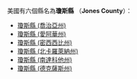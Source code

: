 美國有六個縣名為'''瓊斯縣''' （'''Jones County'''）：
* [[瓊斯縣_(喬治亞州)|瓊斯縣 (喬治亞州)]]
* [[瓊斯縣_(愛阿華州)|瓊斯縣 (愛阿華州)]]
* [[瓊斯縣_(密西西比州)|瓊斯縣 (密西西比州)]]
* [[瓊斯縣_(北卡羅萊納州)|瓊斯縣 (北卡羅萊納州)]]
* [[瓊斯縣_(南達科他州)|瓊斯縣 (南達科他州)]]
* [[瓊斯縣_(德克薩斯州)|瓊斯縣 (德克薩斯州)]]
{{disambig|Q瓊斯縣|Cat=三字县名消歧义}}
